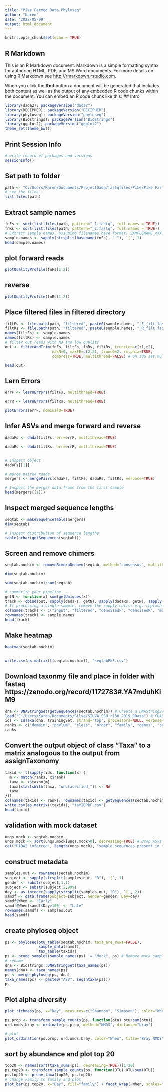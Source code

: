 ---
title: "Pike Farmed Data Phyloseq"
author: "Karen"
date: '2022-05-09'
output: html_document
---

```{r setup, include=FALSE}
knitr::opts_chunk$set(echo = TRUE)
```

## R Markdown

This is an R Markdown document. Markdown is a simple formatting syntax for authoring HTML, PDF, and MS Word documents. For more details on using R Markdown see <http://rmarkdown.rstudio.com>.

When you click the **Knit** button a document will be generated that includes both content as well as the output of any embedded R code chunks within the document. You can embed an R code chunk like this:
## Intro
```{r}
library(dada2); packageVersion("dada2")
library(DECIPHER); packageVersion("DECIPHER")
library(phyloseq); packageVersion("phyloseq")
library(Biostrings); packageVersion("Biostrings")
library(ggplot2); packageVersion("ggplot2")
theme_set(theme_bw())
```

## Print Session Info
```{r}
# write record of packages and versions
sessionInfo()

```

## Set path to folder
```{r}
path <- "C:/Users/Karen/Documents/ProjectDada/fastqfiles/Pike/Pike Farmed" # CHANGE ME to the directory containing the fastq files after unzipping.
# see the files
list.files(path)
```

## Extract sample names
```{r}
fnFs <- sort(list.files(path, pattern="_1.fastq", full.names = TRUE))
fnRs <- sort(list.files(path, pattern="_2.fastq", full.names = TRUE))
# Extract sample names, assuming filenames have format: SAMPLENAME_XXX.fastq
sample.names <- sapply(strsplit(basename(fnFs), "_"), `[`, 1)
head(sample.names)
```

## plot forward reads
```{r}
plotQualityProfile(fnFs[1:2])
```

## reverse
```{r}
plotQualityProfile(fnRs[1:2])
```

## Place filtered files in filtered directory
```{r}
filtFs <- file.path(path, "filtered", paste0(sample.names, "_F_filt.fastq.gz"))
filtRs <- file.path(path, "filtered", paste0(sample.names, "_R_filt.fastq.gz"))
names(filtFs) <- sample.names
names(filtRs) <- sample.names
# filter out reads with Ns and low quality
out <- filterAndTrim(fnFs, filtFs, fnRs, filtRs, truncLen=c(t1,t2),
                     maxN=0, maxEE=c(2,2), truncQ=2, rm.phix=TRUE,
                     compress=TRUE, multithread=FALSE) # On IOS set multithread=TRUE
```

```{r}
head(out)
```

## Lern Errors
```{r}
errF <- learnErrors(filtFs, multithread=TRUE)
```

```{r}
errR <- learnErrors(filtRs, multithread=TRUE)
```

```{r}
plotErrors(errF, nominalQ=TRUE)
```

## Infer ASVs and merge forward and reverse
```{r}
dadaFs <- dada(filtFs, err=errF, multithread=TRUE)
```

```{r}
dadaRs <- dada(filtRs, err=errR, multithread=TRUE)
```

## 
```{r}
# inspect object
dadaFs[[1]]
```

```{r}
# merge paired reads
mergers <- mergePairs(dadaFs, filtFs, dadaRs, filtRs, verbose=TRUE)
```

```{r}
# Inspect the merger data.frame from the first sample
head(mergers[[1]])
```

## Inspect merged sequence lengths
```{r}
seqtab <- makeSequenceTable(mergers)
dim(seqtab)
```

```{r}
# Inspect distribution of sequence lengths
table(nchar(getSequences(seqtab)))
```

## Screen and remove chimers
```{r}
seqtab.nochim <- removeBimeraDenovo(seqtab, method="consensus", multithread=TRUE, verbose=TRUE)
```

```{r}
dim(seqtab.nochim)
```

```{r}
sum(seqtab.nochim)/sum(seqtab)
```

```{r}
# summarize your pipeline
getN <- function(x) sum(getUniques(x))
track <- cbind(out, sapply(dadaFs, getN), sapply(dadaRs, getN), sapply(mergers, getN), rowSums(seqtab.nochim))
# If processing a single sample, remove the sapply calls: e.g. replace sapply(dadaFs, getN) with getN(dadaFs)
colnames(track) <- c("input", "filtered", "denoisedF", "denoisedR", "merged", "nonchim")
rownames(track) <- sample.names
head(track)
```

## Make heatmap
```{r}
heatmap(seqtab.nochim)
```
##
```{r}
write.csv(as.matrix(t(seqtab.nochim)), "seqtabPkF.csv")
```


## Download taxonmy file and place in folder with fastaq https://zenodo.org/record/1172783#.YA7mduhKiM9
```{r}
dna <- DNAStringSet(getSequences(seqtab.nochim)) # Create a DNAStringSet from the ASVs
load("C:/Users/Karen/Documents/Silva/SILVA_SSU_r138_2019.RData") # CHANGE TO THE PATH OF YOUR TRAINING SET
ids <- IdTaxa(dna, trainingSet, strand="top", processors=NULL, verbose=FALSE) # use all processors
ranks <- c("domain", "phylum", "class", "order", "family", "genus", "species") # ranks of interest
ranks
```

## Convert the output object of class “Taxa” to a matrix analogous to the output from assignTaxonomy
```{r}
taxid <- t(sapply(ids, function(x) {
  m <- match(ranks, x$rank)
  taxa <- x$taxon[m]
  taxa[startsWith(taxa, "unclassified_")] <- NA
  taxa
}))
colnames(taxid) <- ranks; rownames(taxid) <- getSequences(seqtab.nochim)
write.csv(as.matrix((taxid)), "taxIDPkF.csv")
head(taxid)
```

## validation with mock dataset
```{r}
unqs.mock <- seqtab.nochim
unqs.mock <- sort(unqs.mock[unqs.mock>0], decreasing=TRUE) # Drop ASVs absent in the Mock
cat("DADA2 inferred", length(unqs.mock), "sample sequences present in the Mock community.\n")
```

## construct metadata
```{r}
samples.out <- rownames(seqtab.nochim)
subject <- sapply(strsplit(samples.out, "D"), `[`, 1)
gender <- substr(subject,1,1)
subject <- substr(subject,2,999)
day <- as.integer(sapply(strsplit(samples.out, "D"), `[`, 2))
samdf <- data.frame(Subject=subject, Gender=gender, Day=day)
samdf$When <- "Early"
samdf$When[samdf$Day>100] <- "Late"
rownames(samdf) <- samples.out
head(samdf)
```

## create phyloseq object
```{r}
ps <- phyloseq(otu_table(seqtab.nochim, taxa_are_rows=FALSE), 
               sample_data(samdf), 
               tax_table(taxid))
ps <- prune_samples(sample_names(ps) != "Mock", ps) # Remove mock sample
# rename
dna <- Biostrings::DNAStringSet(taxa_names(ps))
names(dna) <- taxa_names(ps)
ps <- merge_phyloseq(ps, dna)
taxa_names(ps) <- paste0("ASV", seq(ntaxa(ps)))
ps
```

## Plot alpha diversity
```{r}
plot_richness(ps, x="Day", measures=c("Shannon", "Simpson"), color="When")
```

```{r}
ps.prop <- transform_sample_counts(ps, function(otu) otu/sum(otu))
ord.nmds.bray <- ordinate(ps.prop, method="NMDS", distance="bray")
```

```{r}
# plot
plot_ordination(ps.prop, ord.nmds.bray, color="When", title="Bray NMDS")
```

## sort by abundance and plot top 20
```{r}
top20 <- names(sort(taxa_sums(ps), decreasing=TRUE))[1:20]
ps.top20 <- transform_sample_counts(ps, function(OTU) OTU/sum(OTU))
ps.top20 <- prune_taxa(top20, ps.top20)
# change Family to family and plot
plot_bar(ps.top20, x="Day", fill="family") + facet_wrap(~When, scales="free_x")
```


